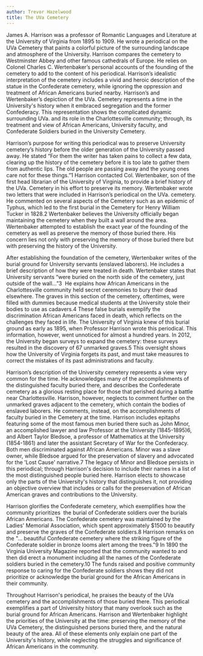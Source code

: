 ```yaml
---
author: Trevor Hazelwood
title: The UVa Cemetery
---
```

James A. Harrison was a professor of Romantic Languages and Literature at the University of Virginia from 1895 to 1909. He wrote a periodical on the UVa Cemetery that paints a colorful picture of the surrounding landscape and atmosphere of the University. Harrison compares the cemetery to Westminster Abbey and other famous cathedrals of Europe. He relies on Colonel Charles C. Wertenbaker’s personal accounts of the founding of the cemetery to add to the content of his periodical. Harrison’s idealistic interpretation of the cemetery includes a vivid and heroic description of the statue in the Confederate cemetery, while ignoring the oppression and treatment of African Americans buried nearby. Harrison’s and Wertenbaker’s depiction of the UVa. Cemetery represents a time in the University's history when it embraced segregation and the former Confederacy. This representation shows the complicated dynamic surrounding UVa. and its role in the Charlottesville community; through, its treatment and view of African Americans, University faculty, and Confederate Soldiers buried in the University Cemetery.

Harrison’s purpose for writing this periodical was to preserve University cemetery’s history before the older generation of the University passed away. He stated “For them the writer has taken pains to collect a few data, clearing up the history of the cemetery before it is too late to gather them from authentic lips. The old people are passing away and the young ones care not for these things.”1 Harrison contacted Col. Wertenbaker, son of the first head librarian of the University of Virginia, to provide a brief history of the UVa. Cemetery in his effort to preserve its memory. Wertenbaker wrote two letters that were included in Harrison’s periodical on the UVa. cemetery. He commented on several aspects of the Cemetery such as an epidemic of Typhus, which led to the first burial in the Cemetery for Henry William Tucker in 1828.2 Wertenbaker believes the University officially began maintaining the cemetery when they built a wall around the area. Wertenbaker attempted to establish the exact year of the founding of the cemetery as well as preserve the memory of those buried there. His concern lies not only with preserving the memory of those buried there but with preserving the history of the University.

After establishing the foundation of the cemetery, Wertenbaker writes of the burial ground for University servants (enslaved laborers). He includes a brief description of how they were treated in death. Wertenbaker states that University servants “were buried on the north side of the cemetery, just outside of the wall...”3  He explains how African Americans in the Charlottesville community held secret ceremonies to bury their dead elsewhere. The graves in this section of the cemetery, oftentimes, were filled with dummies because medical students at the University stole their bodies to use as cadavers.4 These false burials exemplify the discrimination African Americans faced in death, which reflects on the challenges they faced in life. The University of Virginia knew of this burial ground as early as 1895, when Professor Harrison wrote this periodical. This information, however, went unnoticed for almost a hundred years. In 2012, the University began surveys to expand the cemetery: these surveys resulted in the discovery of 67 unmarked graves.5 This oversight shows how the University of Virginia forgets its past, and must take measures to correct the mistakes of its past administrations and faculty.

Harrison’s description of the University cemetery represents a view very common for the time. He acknowledges many of the accomplishments of the distinguished faculty buried there, and describes the Confederate cemetery as a glorious resting place for those that perished during a battle near Charlottesville. Harrison, however, neglects to comment further on the unmarked graves adjacent to the cemetery, which contain the bodies of enslaved laborers. He comments, instead, on the accomplishments of faculty buried in the Cemetery at the time. Harrison includes epitaphs featuring some of the most famous men buried there such as John Minor, an accomplished lawyer and law Professor at the University (1845-1895)6, and Albert Taylor Bledsoe, a professor of Mathematics at the University (1854-1861) and later the assistant Secretary of War for the Confederacy. Both men discriminated against African Americans. Minor was a slave owner, while Bledsoe argued for the preservation of slavery and advocated for the 'Lost Cause' narrative.7 The legacy of Minor and Bledsoe persists in this periodical; through Harrison's decision to include their names in a list of the most distinguished people buried here. Harrison elects to showcase only the parts of the University's history that distinguishes it, not providing an objective overview that includes or calls for the preservation of African American graves and contributions to the University.

Harrison glorifies the Confederate cemetery, which exemplifies how the community prioritizes  the burial of Confederate soldiers over the burials African Americans. The Confederate cemetery was maintained by the Ladies' Memorial Association, which spent approximately $1500 to beautify and preserve the graves of the Confederate soldiers.8 Harrison remarks on the "... beautiful Confederate cemetery where the striking figure of the Confederate soldier in bronze looms alert among the trees."9 In 1890 the Virginia University Magazine reported that the community wanted to and then did erect a monument including all the names of the Confederate soldiers buried in the cemetery.10 The funds raised and positive community response to caring for the Confederate soldiers shows they did not prioritize or acknowledge the burial ground for the African Americans in their community.

Throughout Harrison's periodical, he praises the beauty of the UVa cemetery and the accomplishments of those buried there. This periodical exemplifies a part of University history that many overlook such as the burial ground for African Americans. Harrison and Wertenbaker highlight the priorities of the University at the time: preserving the memory of the UVa Cemetery, the distinguished persons buried there, and the natural beauty of the area. All of these elements only explain one part of the University's history, while neglecting the struggles and significance of African Americans in the community.